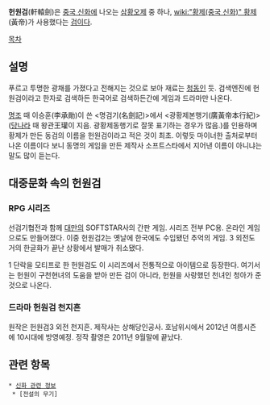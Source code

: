 '''헌원검'''(軒轅劍)은 [[중국 신화]]에 나오는 [[삼황오제]] 중 하나, [[wiki:"황제(중국 신화)" 황제]](黃帝)가 사용했다는 [[검]]이다.

[[목차]]
== 설명 ==
푸르고 투명한 광채를 가졌다고 전해지는 것으로 보아 재료는 [[청동]]인 듯. 검색엔진에 헌원검이라고 한자로 검색하든 한국어로 검색하든간에 게임과 드라마만 나온다.

[[명]]조 때 이승훈(李承勛)이 쓴 <명검기(名劍記)>에서 <광황제본행기(廣黃帝本行紀)>([[당나라]] 때 왕관王瓘이 지음. 광황제동행기로 잘못 표기하는 경우가 많음.)를 인용하며 황제가 만든 동검의 이름을 헌원검이라고 적은 것이 최초. 이렇듯 마이너한 출처로부터 나온 이름이다 보니 동명의 게임을 만든 제작사 소프트스타에서 지어낸 이름이 아니냐는 말도 많이 듣는다.

== 대중문화 속의 헌원검 ==
=== RPG 시리즈 ===
선검기협전과 함께 [[대만]]의 SOFTSTAR사의 간판 게임. 시리즈 전부 PC용. 온라인 게임으로도 만들어졌다.
이중 헌원검2는 옛날에 한국에도 수입됐던 추억의 게임. 3 외전도 거의 한글화가 끝난 상황에서 발매가 취소됐다.

1 단락을 모티프로 한 헌원검도 이 시리즈에서 전통적으로 아이템으로 등장한다. 여기서는 헌원이 구천현녀의 도움을 받아 만든 검이 아니라, 헌원을 사랑했던 천녀인 청아가 준 것으로 나온다.

=== 드라마 헌원검 천지흔 ===
원작은 헌원검3 외전 천지흔.
제작사는 상해당인공사. 호남위시에서 2012년 여름시즌에 10시대에 방영예정. 정작 촬영은 2011년 9월말에 끝났다.

== 관련 항목 ==
 * [[신화 관련 정보]]
  * [전설의 무기]
